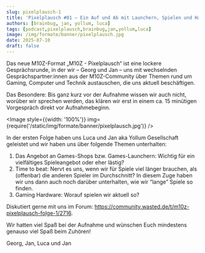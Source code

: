 ```yaml
---
slug: pixelplausch-1
title: 'Pixelplausch #01 – Ein Auf und Ab mit Launchern, Spielen und Hardware'
authors: [brainbug, jan, yollum, luca]
tags: [podcast,pixelplausch,brainbug,jan,yollum,luca]
image: /img/formate/banner/pixelplausch.jpg
date: 2025-07-10
draft: false
---
```



Das neue M10Z-Format „M10Z - Pixelplausch“ ist eine lockere Gesprächsrunde, in der wir – Georg und Jan – uns mit wechselnden Gesprächspartner:innen aus der M10Z-Community über Themen rund um Gaming, Computer und Technik austauschen, die uns aktuell beschäftigen.

Das Besondere: Bis ganz kurz vor der Aufnahme wissen wir auch nicht, worüber wir sprechen werden, das klären wir erst in einem ca. 15 minütigen Vorgespräch direkt vor Aufnahmebeginn.

<Image style={{width: '100%'}} img={require('/static/img/formate/banner/pixelplausch.jpg')} />

<!--truncate-->

In der ersten Folge haben uns Luca und Jan aka Yollum Gesellschaft geleistet und wir haben uns über folgende Themen unterhalten:

1. Das Angebot an Games-Shops bzw. Games-Launchern: Wichtig für ein vielfältiges Spieleangebot oder eher lästig?
2. Time to beat: Nervt es uns, wenn wir für Spiele viel länger brauchen, als (offenbar) die anderen Spieler im Durchschnitt? In diesem Zuge haben wir uns dann auch noch darüber unterhalten, wie wir “lange” Spiele so finden.
3. Gaming Hardware: Worauf spielen wir aktuell so?

Diskutiert gerne mit uns im Forum: https://community.wasted.de/t/m10z-pixelplausch-folge-1/2716.

Wir hatten viel Spaß bei der Aufnahme und wünschen Euch mindestens genauso viel Spaß beim Zuhören!

Georg, Jan, Luca und Jan


<ReactPlayer
    width="100%"
    height="50px"
    controls
    src='https://m10z.picnotes.de/Pixelplausch/Pixelplausch_001.mp3'
/>
